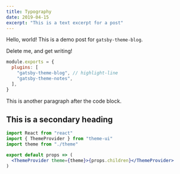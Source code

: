 ```yaml
---
title: Typography
date: 2019-04-15
excerpt: "This is a text excerpt for a post"
---
```


Hello, world! This is a demo post for `gatsby-theme-blog`.

Delete me, and get writing!

```js:title=gatsby-config.js
module.exports = {
  plugins: [
    "gatsby-theme-blog", // highlight-line
    "gatsby-theme-notes",
  ],
}
```

This is another paragraph after the code block.

## This is a secondary heading

```jsx
import React from "react"
import { ThemeProvider } from "theme-ui"
import theme from "./theme"

export default props => (
  <ThemeProvider theme={theme}>{props.children}</ThemeProvider>
)
```
